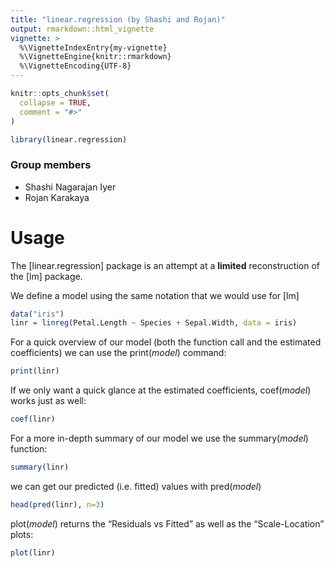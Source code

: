 ```yaml
---
title: "linear.regression (by Shashi and Rojan)"
output: rmarkdown::html_vignette
vignette: >
  %\VignetteIndexEntry{my-vignette}
  %\VignetteEngine{knitr::rmarkdown}
  %\VignetteEncoding{UTF-8}
---
```


```r
knitr::opts_chunk$set(
  collapse = TRUE,
  comment = "#>"
)
```

```r
library(linear.regression)
```





### Group members

* Shashi Nagarajan Iyer
* Rojan Karakaya


# Usage

The [linear.regression] package is an attempt at a **limited** reconstruction of the [lm] package.

We define a model using the same notation that we would use for [lm]

```r
data("iris")
linr = linreg(Petal.Length ~ Species + Sepal.Width, data = iris)
```

For a quick overview of our model (both the function call and the estimated coefficients) we can use the print(*model*) command:

```r
print(linr)
```

If we only want a quick glance at the estimated coefficients, coef(*model*) works just as well:

```r
coef(linr)
```

For a more in-depth summary of our model we use the summary(*model*) function:

```r
summary(linr)
```

we can get our predicted (i.e. fitted) values with pred(*model*)

```r
head(pred(linr), n=3)
```

plot(*model*) returns the "Residuals vs Fitted" as well as the "Scale-Location" plots:

```r
plot(linr)
```

